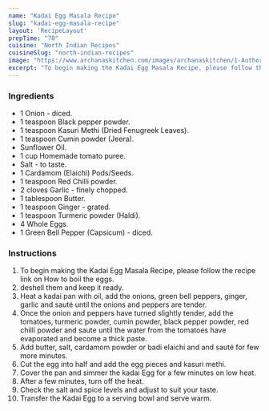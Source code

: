 ---
name: "Kadai Egg Masala Recipe"
slug: "kadai-egg-masala-recipe"
layout: 'RecipeLayout'
prepTime: "70"
cuisine: "North Indian Recipes"
cuisineSlug: "north-indian-recipes"
image: "https://www.archanaskitchen.com/images/archanaskitchen/1-Author/sibyl_sunitha/Kadai_Egg_Masala_Recipe.jpg"
excerpt: "To begin making the Kadai Egg Masala Recipe, please follow the recipe link on How to boil the eggs"
---

### Ingredients

- 1 Onion - diced.
- 1 teaspoon Black pepper powder.
- 1 teaspoon Kasuri Methi (Dried Fenugreek Leaves).
- 1 teaspoon Cumin powder (Jeera).
- Sunflower Oil.
- 1 cup Homemade tomato puree.
- Salt - to taste.
- 1 Cardamom (Elaichi) Pods/Seeds.
- 1 teaspoon Red Chilli powder.
- 2 cloves Garlic - finely chopped.
- 1 tablespoon Butter.
- 1 teaspoon Ginger - grated.
- 1 teaspoon Turmeric powder (Haldi).
- 4 Whole Eggs.
- 1 Green Bell Pepper (Capsicum) -  diced.

### Instructions

1. To begin making the Kadai Egg Masala Recipe, please follow the recipe link on How to boil the eggs.
1. deshell them and keep it ready.
1. Heat a kadai pan with oil, add the onions, green bell peppers, ginger, garlic and sauté until the onions and peppers are tender.
1. Once the onion and peppers have turned slightly tender, add the tomatoes, turmeric powder, cumin powder, black pepper powder, red chilli powder and saute until the water from the tomatoes have evaporated and become a thick paste.
1. Add butter, salt, cardamom powder or badi elaichi and and sauté for few more minutes.
1. Cut the egg into half and add the egg pieces and kasuri methi.
1. Cover the pan and simmer the kadai Egg for a few minutes on low heat.
1. After a few minutes, turn off the heat.
1. Check the salt and spice levels and adjust to suit your taste.
1. Transfer the Kadai Egg to a serving bowl and serve warm.
